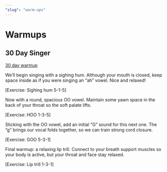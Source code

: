 ```yaml
---
"slug": "warm-ups"
---
```


# Warmups

## 30 Day Singer

[30 day warmup](https://www.30daysinger.com/tutorial/practice-routine-for-better-intonation-singers-who-struggle-with-pitch/2)

We’ll begin singing with a sighing hum. Although your mouth is closed, keep space inside as if you were singing an “ah” vowel. Nice and relaxed!

[Exercise: Sighing hum 5-1-5]

Now with a round, spacious OO vowel. Maintain some yawn space in the back of your throat so the soft palate lifts.

[Exercise: HOO 1-3-5]

Sticking with the OO vowel, add an initial “G” sound for this next one. The “g” brings our vocal folds together, so we can train strong cord closure.

[Exercise: GOO 5-3-1]

Final warmup: a relaxing lip trill. Connect to your breath support muscles so your body is active, but your throat and face stay relaxed.

[Exercise: Lip trill 1-3-1]
